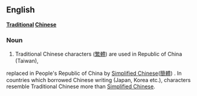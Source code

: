 ==English==
'''[[Traditional]] [[Chinese]]'''
===Noun===
# Traditional Chinese characters ([[繁體]]) are used in Republic of China (Taiwan),
replaced in People's Republic of China by [[Simplified Chinese]]([[簡體]]) .
In countries which borrowed Chinese writing (Japan, Korea etc.), characters resemble Traditional Chinese more than [[Simplified Chinese]].